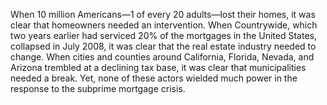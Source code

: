 When 10 million Americans---1 of every 20 adults---lost their homes, it was clear that homeowners needed an intervention. When Countrywide, which two years earlier had serviced 20% of the mortgages in the United States, collapsed in July 2008, it was clear that the real estate industry needed to change. When cities and counties around California, Florida, Nevada, and Arizona trembled at a declining tax base, it was clear that municipalities needed a break. Yet, none of these actors wielded much power in the response to the subprime mortgage crisis. 
